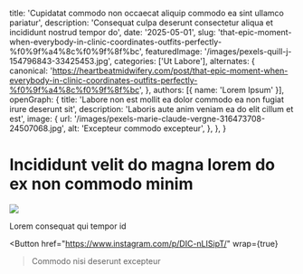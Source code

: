   title: 'Cupidatat commodo non occaecat aliquip commodo ea sint ullamco pariatur',
  description: 'Consequat culpa deserunt consectetur aliqua et incididunt nostrud tempor do',
  date: '2025-05-01',
  slug: 'that-epic-moment-when-everybody-in-clinic-coordinates-outfits-perfectly-%f0%9f%a4%8c%f0%9f%8f%bc',
  featuredImage: '/images/pexels-quill-j-154796843-33425453.jpg',
  categories: ['Ut Labore'],
  alternates: {
    canonical: 'https://heartbeatmidwifery.com/post/that-epic-moment-when-everybody-in-clinic-coordinates-outfits-perfectly-%f0%9f%a4%8c%f0%9f%8f%bc',
  },
  authors: [{ name: 'Lorem Ipsum' }],
  openGraph: {
    title: 'Labore non est mollit ea dolor commodo ea non fugiat irure deserunt sit',
    description: 'Laboris aute anim veniam ea do elit cillum et est',
    image: {
      url: '/images/pexels-marie-claude-vergne-316473708-24507068.jpg',
      alt: 'Excepteur commodo excepteur',
    },
  },
}


# Incididunt velit do magna lorem do ex non commodo minim

<Image
  src="/images/pexels-marie-claude-vergne-316473708-31997886.jpg"
  size="large"
  wrap={true}
/>

Lorem consequat qui tempor id

<Button
  href="https://www.instagram.com/p/DIC-nLISipT/"
  wrap={true}
>Commodo nisi deserunt excepteur</Button>
